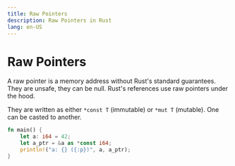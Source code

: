 ```yaml
---
title: Raw Pointers
description: Raw Pointers in Rust
lang: en-US
---
```



# Raw Pointers

A raw pointer is a memory address without Rust's standard guarantees. They are 
unsafe, they can be null. Rust's references use raw pointers under the hood.

They are written as either `*const T` (immutable) or `*mut T` (mutable). One can be
casted to another.

```rust
fn main() {
    let a: i64 = 42;
    let a_ptr = &a as *const i64;
    println!("a: {} ({:p})", a, a_ptr);
}
```


